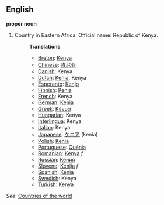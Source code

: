 ==English==

'''proper noun'''

# Country in Eastern Africa. Official name: Republic of Kenya.
#:'''Translations'''
#:*[[Breton]]: [[Kenya]]
#:*[[Chinese]]: [[肯尼亚]]
#:*[[Danish]]: Kenya
#:*[[Dutch]]: [[Kenia]], Kenya
#:*[[Esperanto]]: [[Kenjo]]
#:*[[Finnish]]: [[Kenia]]
#:*[[French]]: Kenya
#:*[[German]]: [[Kenia]]
#:*[[Greek]]: [[Κένυα]]
#:*[[Hungarian]]: Kenya
#:*[[Interlingua]]: Kenya
#:*[[Italian]]: Kenya
#:*[[Japanese]]: [[ケニア]] (kenia)
#:*[[Polish]]: [[Kenia]]
#:*[[Portuguese]]: [[Quénia]]
#:*[[Romanian]]: [[Kenya]] ''f''
#:*[[Russian]]: [[Кения]]
#:*[[Slovene]]: [[Kenija]] ''f''
#:*[[Spanish]]: [[Kenia]]
#:*[[Swedish]]: Kenya
#:*[[Turkish]]: Kenya

''See'': [[Countries of the world]]